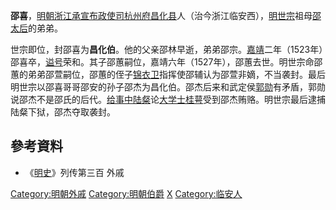 '''邵喜'''{{BD|？||1523年|}}，[[明朝|明朝]][[浙江承宣布政使司|浙江承宣布政使司]][[杭州府|杭州府]][[昌化县_(浙江省)|昌化县]]人（治今浙江临安西），[[明世宗|明世宗]]祖母[[孝惠皇后_(明朝)|邵太后]]的弟弟。

世宗即位，封邵喜为'''昌化伯'''。他的父亲邵林早逝，弟弟邵宗。[[嘉靖|嘉靖]]二年（1523年）邵喜卒，[[谥号|谥号]]荣和。其子邵蕙嗣位，嘉靖六年（1527年），邵蕙去世。明世宗命邵蕙的弟弟邵萱嗣位，邵蕙的侄子[[锦衣卫|锦衣卫]]指挥使邵辅认为邵萱非嫡，不当袭封。最后明世宗以邵喜哥哥邵安的孙子邵杰为昌化伯。邵杰后来和武定侯[[郭勋|郭勋]]有矛盾，郭勋说邵杰不是邵氏的后代。[[给事中|给事中]][[陆粲|陆粲]]论[[大学士|大学士]][[桂萼|桂萼]]受到邵杰贿赂。明世宗最后逮捕陆粲下狱，邵杰夺取袭封。
== 參考資料 ==
* 《[[明史|明史]]》列传第三百 外戚

[[Category:明朝外戚|Category:明朝外戚]]
[[Category:明朝伯爵|Category:明朝伯爵]]
[[Category:邵姓|X]]
[[Category:临安人|Category:临安人]]